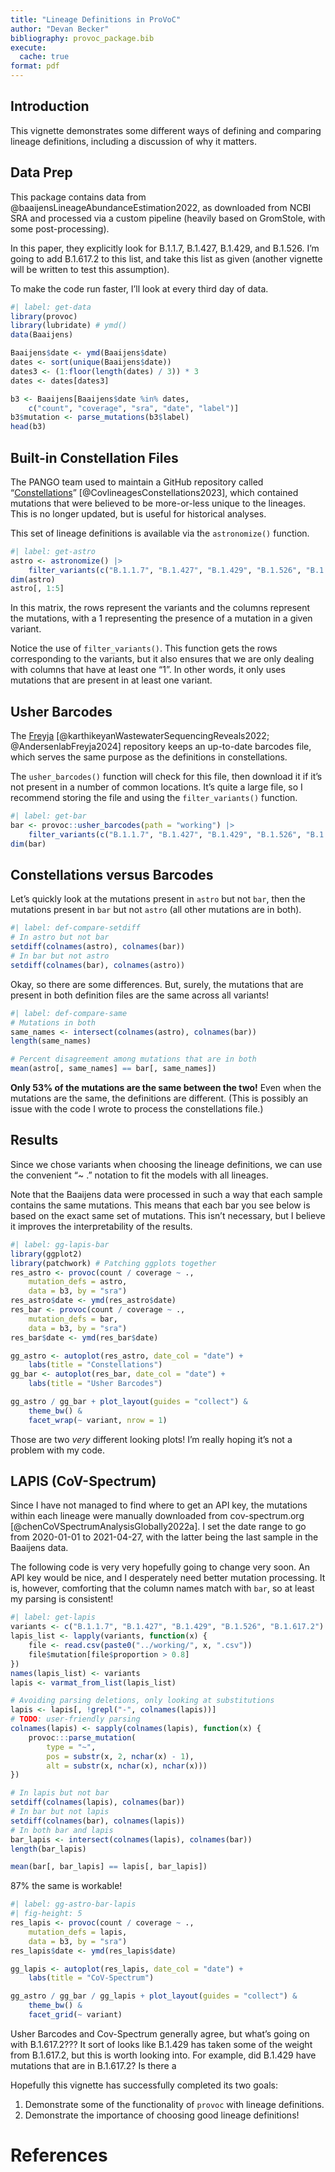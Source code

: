 ```yaml
---
title: "Lineage Definitions in ProVoC"
author: "Devan Becker"
bibliography: provoc_package.bib
execute:
  cache: true
format: pdf
---
```


## Introduction

This vignette demonstrates some different ways of defining and comparing lineage definitions, including a discussion of why it matters.

## Data Prep

This package contains data from @baaijensLineageAbundanceEstimation2022, as downloaded from NCBI SRA and processed via a custom pipeline (heavily based on GromStole, with some post-processing). 

In this paper, they explicitly look for B.1.1.7, B.1.427, B.1.429, and B.1.526. I'm going to add B.1.617.2 to this list, and take this list as given (another vignette will be written to test this assumption).

To make the code run faster, I'll look at every third day of data.

```r
#| label: get-data
library(provoc)
library(lubridate) # ymd()
data(Baaijens)

Baaijens$date <- ymd(Baaijens$date)
dates <- sort(unique(Baaijens$date))
dates3 <- (1:floor(length(dates) / 3)) * 3
dates <- dates[dates3]

b3 <- Baaijens[Baaijens$date %in% dates, 
    c("count", "coverage", "sra", "date", "label")]
b3$mutation <- parse_mutations(b3$label)
head(b3)
```

## Built-in Constellation Files

The PANGO team used to maintain a GitHub repository called "[Constellations](https://github.com/cov-lineages/constellations)" [@CovlineagesConstellations2023], which contained mutations that were believed to be more-or-less unique to the lineages. This is no longer updated, but is useful for historical analyses.

This set of lineage definitions is available via the `astronomize()` function.

```r
#| label: get-astro
astro <- astronomize() |>
    filter_variants(c("B.1.1.7", "B.1.427", "B.1.429", "B.1.526", "B.1.617.2"))
dim(astro)
astro[, 1:5]
```

In this matrix, the rows represent the variants and the columns represent the mutations, with a 1 representing the presence of a mutation in a given variant.

Notice the use of `filter_variants()`. This function gets the rows corresponding to the variants, but it also ensures that we are only dealing with columns that have at least one "1". In other words, it only uses mutations that are present in at least one variant. 

## Usher Barcodes

The [Freyja](https://github.com/andersen-lab/Freyja) [@karthikeyanWastewaterSequencingReveals2022; @AndersenlabFreyja2024] repository keeps an up-to-date barcodes file, which serves the same purpose as the definitions in constellations.

The `usher_barcodes()` function will check for this file, then download it if it's not present in a number of common locations. It's quite a large file, so I recommend storing the file and using the `filter_variants()` function.

```r
#| label: get-bar
bar <- provoc::usher_barcodes(path = "working") |>
    filter_variants(c("B.1.1.7", "B.1.427", "B.1.429", "B.1.526", "B.1.617.2"))
dim(bar)
```

## Constellations versus Barcodes

Let's quickly look at the mutations present in `astro` but not `bar`, then the mutations present in `bar` but not `astro` (all other mutations are in both).

```r
#| label: def-compare-setdiff
# In astro but not bar
setdiff(colnames(astro), colnames(bar))
# In bar but not astro
setdiff(colnames(bar), colnames(astro))
```

Okay, so there are some differences. But, surely, the mutations that are present in both definition files are the same across all variants! 

```r
#| label: def-compare-same
# Mutations in both
same_names <- intersect(colnames(astro), colnames(bar))
length(same_names)

# Percent disagreement among mutations that are in both
mean(astro[, same_names] == bar[, same_names])
```

**Only 53\% of the mutations are the same between the two!** Even when the mutations are the same, the definitions are different. (This is possibly an issue with the code I wrote to process the constellations file.)

## Results

Since we chose variants when choosing the lineage definitions, we can use the convenient "~ ." notation to fit the models with all lineages.

Note that the Baaijens data were processed in such a way that each sample contains the same mutations. This means that each bar you see below is based on the exact same set of mutations. This isn't necessary, but I believe it improves the interpretability of the results.

```r
#| label: gg-lapis-bar
library(ggplot2)
library(patchwork) # Patching ggplots together
res_astro <- provoc(count / coverage ~ .,
    mutation_defs = astro,
    data = b3, by = "sra")
res_astro$date <- ymd(res_astro$date)
res_bar <- provoc(count / coverage ~ .,
    mutation_defs = bar,
    data = b3, by = "sra")
res_bar$date <- ymd(res_bar$date)

gg_astro <- autoplot(res_astro, date_col = "date") +
    labs(title = "Constellations")
gg_bar <- autoplot(res_bar, date_col = "date") +
    labs(title = "Usher Barcodes")

gg_astro / gg_bar + plot_layout(guides = "collect") &
    theme_bw() &
    facet_wrap(~ variant, nrow = 1)
```

Those are two *very* different looking plots! I'm really hoping it's not a problem with my code. 

## LAPIS (CoV-Spectrum)

Since I have not managed to find where to get an API key, the mutations within each lineage were manually downloaded from cov-spectrum.org [@chenCoVSpectrumAnalysisGlobally2022a]. I set the date range to go from 2020-01-01 to 2021-04-27, with the latter being the last sample in the Baaijens data. 

The following code is very very hopefully going to change very soon. An API key would be nice, and I desperately need better mutation processing. It is, however, comforting that the column names match with `bar`, so at least my parsing is consistent!

```r
#| label: get-lapis
variants <- c("B.1.1.7", "B.1.427", "B.1.429", "B.1.526", "B.1.617.2")
lapis_list <- lapply(variants, function(x) {
    file <- read.csv(paste0("../working/", x, ".csv"))
    file$mutation[file$proportion > 0.8]
})
names(lapis_list) <- variants
lapis <- varmat_from_list(lapis_list)

# Avoiding parsing deletions, only looking at substitutions
lapis <- lapis[, !grepl("-", colnames(lapis))]
# TODO: user-friendly parsing
colnames(lapis) <- sapply(colnames(lapis), function(x) {
    provoc:::parse_mutation(
        type = "~",
        pos = substr(x, 2, nchar(x) - 1),
        alt = substr(x, nchar(x), nchar(x)))
})

# In lapis but not bar
setdiff(colnames(lapis), colnames(bar))
# In bar but not lapis
setdiff(colnames(bar), colnames(lapis))
# In both bar and lapis
bar_lapis <- intersect(colnames(lapis), colnames(bar))
length(bar_lapis)

mean(bar[, bar_lapis] == lapis[, bar_lapis])
```

87% the same is workable!

```r
#| label: gg-astro-bar-lapis
#| fig-height: 5
res_lapis <- provoc(count / coverage ~ .,
    mutation_defs = lapis,
    data = b3, by = "sra")
res_lapis$date <- ymd(res_lapis$date)

gg_lapis <- autoplot(res_lapis, date_col = "date") +
    labs(title = "CoV-Spectrum")

gg_astro / gg_bar / gg_lapis + plot_layout(guides = "collect") &
    theme_bw() &
    facet_grid(~ variant)
```

Usher Barcodes and Cov-Spectrum generally agree, but what's going on with B.1.617.2??? It sort of looks like B.1.429 has taken some of the weight from B.1.617.2, but this is worth looking into. For example, did B.1.429 have mutations that are in B.1.617.2? Is there a

Hopefully this vignette has successfully completed its two goals:

1. Demonstrate some of the functionality of `provoc` with lineage definitions.
2. Demonstrate the importance of choosing good lineage definitions!


# References

